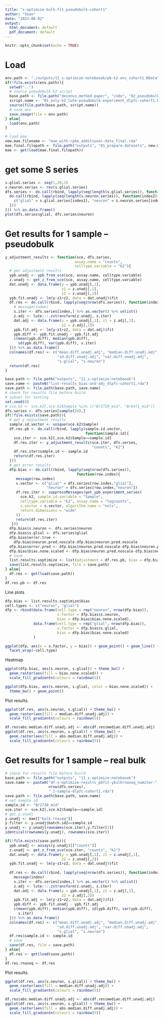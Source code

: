 ```yaml
---
title: "s-optimize-bulk-fit_pseudobulk-cohort1"
author: "Sean"
date: "2023-08-02"
output:
  html_document: default
  pdf_document: default
---
```


```r
knitr::opts_chunk$set(echo = TRUE)
```

# Load

```r
env.path <- "./outputs/11_s-optimize-noteboook/pb-k2-env_cohort1.RData"
if(!file.exists(env.path)){
  setwd("..")
  # source pseudobulk k2 script
  base.path <- file.path("deconvo_method-paper", "code", "02_pseudobulk-predictions")
  script.name <- "01_only-k2_lute-pseudobulk-experiment_dlpfc-cohort1.R"
  source(file.path(base.path, script.name))
  # save env
  save.image(file = env.path)
} else{
  load(env.path)
}
```

```r
# load mae
new.mae.filename <- "mae_with-rpkm_additional-data_final.rda"
mae.final.filepath <- file.path("outputs", "01_prepare-datasets", new.mae.filename)
mae <- get(load(mae.final.filepath))
```

# get some S series

```r
s.glial.series <- seq(1,20,2)
s.neuron.series <- rev(s.glial.series)
dfs.series <- do.call(rbind, lapply(seq(length(s.glial.series)), function(index1){
  do.call(rbind, lapply(seq(length(s.neuron.series)), function(index2){
    c("glial" = s.glial.series[index1], "neuron" = s.neuron.series[index2])
  }))
})) %>% as.data.frame()
plot(dfs.series$glial, dfs.series$neuron)
```

# Get results for 1 sample -- pseudobulk

```r
y_adjustment_results <- function(sce, dfs.series,
                                assay.name = "counts", 
                                celltype.variable = "k2"){
  # get adjustment results  
  ypb.unadj <- ypb_from_sce(sce, assay.name, celltype.variable)
  z.unadj <- get_z_from_sce(sce, assay.name, celltype.variable)
  dat.unadj <- data.frame(y = ypb.unadj[,1], 
                          z1 = z.unadj[,1], 
                          z2 = z.unadj[,2])
  ypb.fit.unadj <- lm(y~z1+z2, data = dat.unadj)$fit
  df.res <- do.call(rbind, lapply(seq(nrow(dfs.series)), function(index){
    # message(index)
    s.iter <- dfs.series[index,] %>% as.vector() %>% unlist()
    z.adj <- lute:::.zstransform(z.unadj, s.iter)
    dat.adj <- data.frame(y = ypb.unadj[,1], z1 = z.adj[,1], 
                          z2 = z.adj[,2])
    ypb.fit.adj <- lm(y~z1+z2, data = dat.adj)$fit
    ypb.diff <- ypb.fit.unadj - ypb.fit.adj
    c(mean(ypb.diff), median(ypb.diff), 
      sd(ypb.diff), var(ypb.diff), s.iter)
  })) %>% as.data.frame()
  colnames(df.res) <- c("mean.diff.unadj.adj", "median.diff.unadj.adj",
                        "sd.diff.unadj.adj", "var.diff.unadj.adj",
                        "s.glial", "s.neuron")
  return(df.res)
}
```

```r
base.path <- file.path("outputs", "11_s-optimize-noteboook")
save.name <- paste0("list-results_bias-and-adj_dlpfc-cohort1.rda")
save.path <- file.path(base.path, save.name)
# check for results file before build
# subset for testing
set.seed(0)
# sce.k2 <- sce.k2[,sce.k2$Sample %in% c("Br2720_mid", "Br6471_mid")]
dfs.series <- dfs.series[sample(20),]
if(!file.exists(save.path)){
  # get y adjustment results
  sample.id.vector <- unique(sce.k2$Sample)
  df.res.pb <- do.call(rbind, lapply(sample.id.vector,
                                     function(sample.id){
    sce.iter <- sce.k2[,sce.k2$Sample==sample.id]
    df.res.iter <- y_adjustment_results(sce.iter, dfs.series, 
                                        "counts", "k2")
    df.res.iter$sample.id <- sample.id
    return(df.res.iter)
  }))
  # get error results
  dfp.bias <- do.call(rbind, lapply(seq(nrow(dfs.series)),
                                 function(row.index){
     message(row.index)
     s.vector <- c("glial" = dfs.series[row.index,"glial"], 
                   "neuron" = dfs.series[row.index,"neuron"])
     df.res.iter <- suppressMessages(get_ypb_experiment_series(
       sce.k2, sample.id.variable = "Sample", 
       celltype.variable = "k2", assay.name = "logcounts", 
       s.vector = s.vector, algorithm.name = "nnls", 
       return.dimensions = "wide"
     ))
     return(df.res.iter)                            
   }))
  dfp.bias$s.neuron <- dfs.series$neuron
  dfp.bias$s.glial <- dfs.series$glial
  dfp.bias$error.true <-
    dfp.bias$neuron.pred.noscale-dfp.bias$neuron.pred.noscale
  dfp.bias$error.pred <- dfp.bias$neuron.pred.noscale-dfp.bias$neuron.pred.withscale
  dfp.bias$bias.none.scaled <- dfp.bias$neuron.pred.noscale-dfp.bias$neuron.pred.withscale
  # save
  list.results.soptimize <- list(adjustment = df.res.pb, bias = dfp.bias)
  save(list.results.soptimize, file = save.path)
} else{
  df.res <- get(load(save.path))
}
df.res.pb <- df.res
```

Line plots

```r
dfp.bias <- list.results.soptimize$bias
cell.types <- c("neuron", "glial")
dfp <- rbind(data.frame(cell.type = rep("neuron", nrow(dfp.bias)), 
                        s.factor = dfp.bias$s.neuron,
                        bias = dfp.bias$bias.none.scaled),
             data.frame(cell.type = rep("glial", nrow(dfp.bias)), 
                        s.factor = dfp.bias$s.glial,
                        bias = dfp.bias$bias.none.scaled)
             )

ggplot(dfp, aes(x = s.factor, y = bias)) + geom_point() + geom_line() +
  facet_wrap(~cell.type)
```

Heatmap

```r
ggplot(dfp.bias, aes(s.neuron, s.glial)) + theme_bw() +
  geom_raster(aes(fill = bias.none.scaled)) +
  scale_fill_gradientn(colours = rainbow(5))

ggplot(dfp.bias, aes(s.neuron, s.glial, color = bias.none.scaled)) + 
  theme_bw() + geom_point()
```














Plot results.

```r
ggplot(df.res, aes(s.neuron, s.glial)) + theme_bw() +
  geom_raster(aes(fill = median.diff.unadj.adj)) +
  scale_fill_gradientn(colours = rainbow(5))
```

```r
df.res$abs.median.diff.unadj.adj <- abs(df.res$median.diff.unadj.adj)
ggplot(df.res, aes(s.neuron, s.glial)) + theme_bw() +
  geom_raster(aes(fill = abs.median.diff.unadj.adj)) +
  scale_fill_gradientn(colours = rainbow(5))
```

# Get results for 1 sample -- real bulk

```r
# check for results file before build
base.path <- file.path("outputs", "11_s-optimize-noteboook")
save.name <- paste0("df-s-optimize-results_pbfit-ybulkrnaseq_numiter-",
                    nrow(dfs.series),
                    "_1-sample-dlpfc-cohort1.rda")
save.path <- file.path(base.path, save.name)
# set sample id
sample.id <- "Br2720_mid"
sce.iter <- sce.k2[,sce.k2$Sample==sample.id]
# get y.unadj
y.unadj <- mae[["bulk.rnaseq"]]
y.filter <- y.unadj$batch.id2==sample.id
y.unadj <- y.unadj[rownames(sce.iter),y.filter[1]]
identical(rownames(y.unadj), rownames(sce.iter))

if(!file.exists(save.path)){
  ypb.unadj <- assays(y.unadj)[["counts"]]
  z.unadj <- get_z_from_sce(sce.iter, "counts", "k2")
  dat.unadj <- data.frame(y = ypb.unadj[,1], z1 = z.unadj[,1], 
                          z2 = z.unadj[,2])
  ypb.fit.unadj <- lm(y~z1+z2, data = dat.unadj)$fit
  
  df.res <- do.call(rbind, lapply(seq(nrow(dfs.series)), function(index){
    message(index)
    s.iter <- dfs.series[index,] %>% as.vector() %>% unlist()
    z.adj <- lute:::.zstransform(z.unadj, s.iter)
    dat.adj <- data.frame(y = ypb.unadj[,1], z1 = z.adj[,1], 
                          z2 = z.adj[,2])
    ypb.fit.adj <- lm(y~z1+z2, data = dat.adj)$fit
    ypb.diff <- ypb.fit.unadj - ypb.fit.adj
    c(mean(ypb.diff), median(ypb.diff), sd(ypb.diff), var(ypb.diff),
      s.iter)
  })) %>% as.data.frame()
  colnames(df.res) <- c("mean.diff.unadj.adj", "median.diff.unadj.adj",
                        "sd.diff.unadj.adj", "var.diff.unadj.adj",
                        "s.glial", "s.neuron")
  df.res$sample.id <- sample.id
  # save
  save(df.res, file = save.path)
} else{
  df.res <- get(load(save.path))
}
df.res.rnaseq <- df.res
```

Plot results.

```r
ggplot(df.res, aes(s.neuron, s.glial)) + theme_bw() +
  geom_raster(aes(fill = median.diff.unadj.adj)) +
  scale_fill_gradientn(colours = rainbow(5))
```

```r
df.res$abs.median.diff.unadj.adj <- abs(df.res$median.diff.unadj.adj)
ggplot(df.res, aes(s.neuron, s.glial)) + theme_bw() +
  geom_raster(aes(fill = abs.median.diff.unadj.adj)) +
  scale_fill_gradientn(colours = rainbow(5))
```
